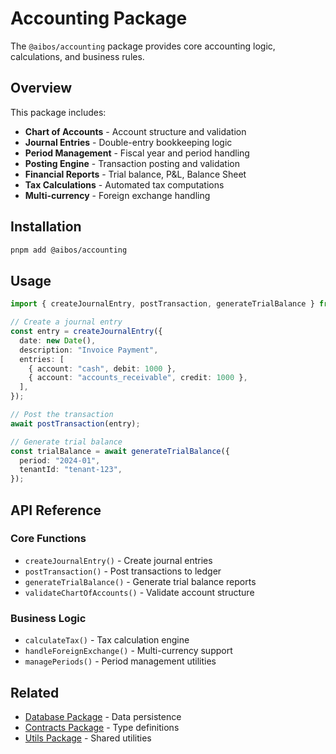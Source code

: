# Accounting Package

The `@aibos/accounting` package provides core accounting logic, calculations, and business rules.

## Overview

This package includes:

- **Chart of Accounts** - Account structure and validation
- **Journal Entries** - Double-entry bookkeeping logic
- **Period Management** - Fiscal year and period handling
- **Posting Engine** - Transaction posting and validation
- **Financial Reports** - Trial balance, P&L, Balance Sheet
- **Tax Calculations** - Automated tax computations
- **Multi-currency** - Foreign exchange handling

## Installation

```bash
pnpm add @aibos/accounting
```

## Usage

```typescript
import { createJournalEntry, postTransaction, generateTrialBalance } from "@aibos/accounting";

// Create a journal entry
const entry = createJournalEntry({
  date: new Date(),
  description: "Invoice Payment",
  entries: [
    { account: "cash", debit: 1000 },
    { account: "accounts_receivable", credit: 1000 },
  ],
});

// Post the transaction
await postTransaction(entry);

// Generate trial balance
const trialBalance = await generateTrialBalance({
  period: "2024-01",
  tenantId: "tenant-123",
});
```

## API Reference

### Core Functions

- `createJournalEntry()` - Create journal entries
- `postTransaction()` - Post transactions to ledger
- `generateTrialBalance()` - Generate trial balance reports
- `validateChartOfAccounts()` - Validate account structure

### Business Logic

- `calculateTax()` - Tax calculation engine
- `handleForeignExchange()` - Multi-currency support
- `managePeriods()` - Period management utilities

## Related

- [Database Package](/packages/db) - Data persistence
- [Contracts Package](/packages/contracts) - Type definitions
- [Utils Package](/packages/utils) - Shared utilities
